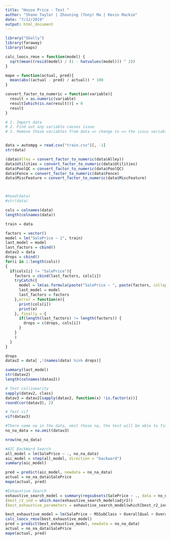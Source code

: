 ```yaml
---
title: "House Price - Test "
author: "Shane Taylor | Zhouning (Tony) Ma | Kevin Mackie"
date: "7/12/2019"
output: html_document
---
```



  
```r
library("GGally")
library(faraway)
library(leaps)
```
```r
calc_loocv_rmse = function(model) {
  sqrt(mean((resid(model) / (1 - hatvalues(model))) ^ 2))
}

mape = function(actual, pred){
  mean(abs((actual - pred) / actual)) * 100
}

convert_factor_to_numeric = function(variable){
  result = as.numeric(variable)
  result[which(is.na(result))] = 0
  result
}
```




```r
# 1. Import data
# 2. Find out any variable causes issue
# 3. Remove those variables from data => change to => the issus variable is factor, simply convert to numeric and convert na to 0


data = autompg = read.csv("train.csv")[, -1]
str(data)

(data$Alley = convert_factor_to_numeric(data$Alley))
data$Utilities = convert_factor_to_numeric(data$Utilities)
data$PoolQC = convert_factor_to_numeric(data$PoolQC)
data$Fence = convert_factor_to_numeric(data$Fence)
data$MiscFeature = convert_factor_to_numeric(data$MiscFeature)



#head(data)
#str(data)

cols = colnames(data)
length(colnames(data))

train = data

factors = vector()
model = lm("SalePrice ~ 1", train)
last_model = model
last_factors = cbind()
datav2 = data
drops = cbind()
for(i in 1:length(cols))
{
  if(cols[i] != "SalePrice"){
    factors = cbind(last_factors, cols[i])
    tryCatch({
      model = lm(as.formula(paste("SalePrice ~ ", paste(factors, collapse="+"))), train)
      last_model = model
      last_factors = factors
    },error = function(e){
      print(cols[i])
      print(e)
    }, finally = {
      if(length(last_factors) != length(factors)) {
        drops = c(drops, cols[i])
      }
    }
    )
  }
}

drops
datav2 = data[ ,!(names(data) %in% drops)]

summary(last_model)
str(datav2)
length(colnames(datav2))

```




```r
# Test collinearity
sapply(datav2, class)
datav3 = datav2[sapply(datav2, function(x) !is.factor(x))]
round(cor(datav3), 2)

```


```r
# Test vif
vif(datav3)
```

```r
#There some na in the data, omit those na, the test will be able to find fit model
no_na_data = na.omit(datav3)

nrow(no_na_data)
```

```r
#AIC BackWard Search
all_model = lm(SalePrice ~ ., no_na_data)
aic_model = step(all_model, direction = "backward")
summary(aic_model)

pred = predict(aic_model, newdata = no_na_data)
actual = no_na_data$SalePrice
mape(actual, pred)

```

```r
#Exhaustive Search
exhaustive_search_model = summary(regsubsets(SalePrice ~ ., data = no_na_data))
(best_r2_ind = which.max(exhaustive_search_model$adjr2))
(best_exhaustive_parameters = exhaustive_search_model$which[best_r2_ind, ])

best_exhaustive_model = lm(SalePrice ~ MSSubClass + OverallQual + OverallCond + YearBuilt + YearRemodAdd  + MasVnrArea + BsmtFinSF1 + GrLivArea + GarageCars + PoolArea + PoolQC, no_na_data)
calc_loocv_rmse(best_exhaustive_model)
pred = predict(best_exhaustive_model, newdata = no_na_data)
actual = no_na_data$SalePrice
mape(actual, pred)

```


